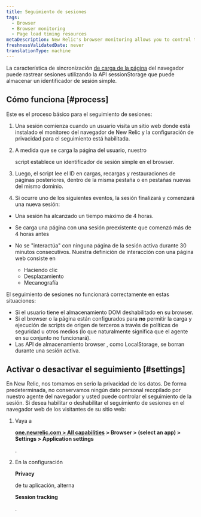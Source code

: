 ```yaml
---
title: Seguimiento de sesiones
tags:
  - Browser
  - Browser monitoring
  - Page load timing resources
metaDescription: New Relic's browser monitoring allows you to control tracking of user session IDs on your website.
freshnessValidatedDate: never
translationType: machine
---
```


La característica de sincronización [de carga de la página](/docs/browser/new-relic-browser/page-load-timing-resources/page-load-timing-process) del navegador puede rastrear sesiones utilizando la API sessionStorage que puede almacenar un identificador de sesión simple.

## Cómo funciona [#process]

Este es el proceso básico para el seguimiento de sesiones:

1. Una sesión comienza cuando un usuario visita un sitio web donde está instalado el monitoreo del navegador de New Relic y la configuración de privacidad para el seguimiento está habilitada.

2. A medida que se carga la página del usuario, nuestro

   <InlinePopover type="browser"/>

   script establece un identificador de sesión simple en el browser.

3. Luego, el script lee el ID en cargas, recargas y restauraciones de páginas posteriores, dentro de la misma pestaña o en pestañas nuevas del mismo dominio.

4. Si ocurre uno de los siguientes eventos, la sesión finalizará y comenzará una nueva sesión:

* Una sesión ha alcanzado un tiempo máximo de 4 horas.

* Se carga una página con una sesión preexistente que comenzó más de 4 horas antes

* No se "interactúa" con ninguna página de la sesión activa durante 30 minutos consecutivos. Nuestra definición de interacción con una página web consiste en

  * Haciendo clic
  * Desplazamiento
  * Mecanografía

El seguimiento de sesiones no funcionará correctamente en estas situaciones:

* Si el usuario tiene el almacenamiento DOM deshabilitado en su browser.
* Si el browser o la página están configurados para **no** permitir la carga y ejecución de scripts de origen de terceros a través de políticas de seguridad u otros medios (lo que naturalmente significa que el agente en su conjunto no funcionará).
* Las API de almacenamiento browser , como LocalStorage, se borran durante una sesión activa.

## Activar o desactivar el seguimiento [#settings]

En New Relic, nos tomamos en serio la privacidad de los datos. De forma predeterminada, no conservamos ningún dato personal recopilado por nuestro agente del navegador y usted puede controlar el seguimiento de la sesión. Si desea habilitar o deshabilitar el seguimiento de sesiones en el navegador web de los visitantes de su sitio web:

1. Vaya a

   <DNT>**[one.newrelic.com > All capabilities](https://one.newrelic.com/all-capabilities) > Browser > (select an app) > Settings > Application settings**</DNT>

   .

2. En la configuración

   <DNT>**Privacy**</DNT>

   de tu aplicación, alterna

   <DNT>**Session tracking**</DNT>

   .